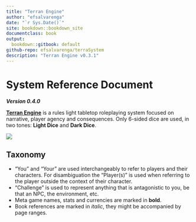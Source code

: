 ```yaml
---
title: "Terran Engine"
author: "efsalvarenga"
date: "`r Sys.Date()`"
site: bookdown::bookdown_site
documentclass: book
output:
  bookdown::gitbook: default
github-repo: efsalvarenga/terraSystem
description: "Terran Engine v0.3.1"
---
```


# System Reference Document {-}
***Version 0.4.0***

[**Terran Engine**](https://efsalvarenga.github.io/terraSystem/index.html) is a rules light tabletop roleplaying system focused on narrative, player agency and consequences. Only 6-sided dice are used, in two tones: **Light Dice** and **Dark Dice**.

![](https://i.imgur.com/0PMhk3V.png)

## Taxonomy {-}

- "You" and "Your" are used interchangeably to refer to players and their characters. For disambiguation the "Player(s)" is used when referring to the player outside the context of their character.
- "Challenge" is used to represent anything that is antagonistic to you, be that an NPC, the environment, etc.
- Meta game names, stats and currencies are marked in **bold**.
- Book references are marked in *italic*, they might be accompanied by page ranges.
